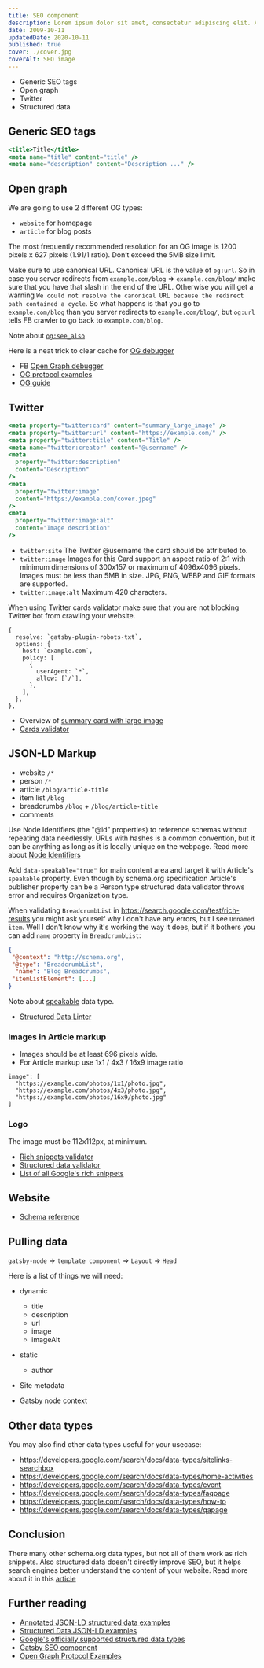 ```yaml
---
title: SEO component
description: Lorem ipsum dolor sit amet, consectetur adipiscing elit. Aliquam eu iaculis elit.
date: 2009-10-11
updatedDate: 2020-10-11
published: true
cover: ./cover.jpg
coverAlt: SEO image
---
```


- Generic SEO tags
- Open graph
- Twitter
- Structured data

## Generic SEO tags

```jsx
<title>Title</title>
<meta name="title" content="title" />
<meta name="description" content="Description ..." />
```

## Open graph

We are going to use 2 different OG types:

- `website` for homepage
- `article` for blog posts

The most frequently recommended resolution for an OG image is 1200 pixels x 627 pixels (1.91/1 ratio).
Don’t exceed the 5MB size limit.

Make sure to use canonical URL. Canonical URL is the value of `og:url`. So in case you server redirects from `example.com/blog` =>
`example.com/blog/` make sure that you have that slash in the end of the URL. Otherwise you will get a warning
`We could not resolve the canonical URL because the redirect path contained a cycle`. So what happens is that you go to
`example.com/blog` than you server redirects to `example.com/blog/`, but `og:url` tells FB crawler to go back to `example.com/blog`.

Note about [`og:see_also`](https://stackoverflow.com/questions/27913739/how-are-open-graph-ogsee-also-tags-intended-to-behave-in-facebook)

Here is a neat trick to clear cache for [OG debugger](https://stackoverflow.com/a/7695273/3614631)

- FB [Open Graph debugger](https://developers.facebook.com/tools/debug)
- [OG protocol examples](https://github.com/niallkennedy/open-graph-protocol-examples/blob/master/article.html)
- [OG guide](https://neilpatel.com/blog/open-graph-meta-tags/)

## Twitter

```jsx
<meta property="twitter:card" content="summary_large_image" />
<meta property="twitter:url" content="https://example.com/" />
<meta property="twitter:title" content="Title" />
<meta name="twitter:creator" content="@username" />
<meta
  property="twitter:description"
  content="Description"
/>
<meta
  property="twitter:image"
  content="https://example.com/cover.jpeg"
/>
<meta
  property="twitter:image:alt"
  content="Image description"
/>
```

- `twitter:site` The Twitter @username the card should be attributed to.
- `twitter:image` Images for this Card support an aspect ratio of 2:1 with minimum dimensions of 300x157 or maximum of 4096x4096 pixels. Images must be less than 5MB in size. JPG, PNG, WEBP and GIF formats are supported.
- `twitter:image:alt` Maximum 420 characters.

When using Twitter cards validator make sure that you are not blocking Twitter bot from crawling your website.

```
{
  resolve: `gatsby-plugin-robots-txt`,
  options: {
    host: `example.com`,
    policy: [
      {
        userAgent: `*`,
        allow: [`/`],
      },
    ],
  },
},
```

- Overview of [summary card with large image](https://developer.twitter.com/en/docs/twitter-for-websites/cards/overview/summary-card-with-large-image)
- [Cards validator](https://cards-dev.twitter.com/validator)

## JSON-LD Markup

- website `/*`
- person `/*`
- article `/blog/article-title`
- item list `/blog`
- breadcrumbs `/blog` + `/blog/article-title`
- comments

Use Node Identifiers (the "@id" properties) to reference schemas without repeating data needlessly.
URLs with hashes is a common convention, but it can be anything as long as it is locally unique on
the webpage. Read more about [Node Identifiers](https://webmasters.stackexchange.com/questions/98569/what-is-the-use-of-id-in-json-ld-syntax)

Add `data-speakable="true"` for main content area and target it with Article's `speakable` property.
Even though by schema.org specification Article's publisher property can be a Person type structured
data validator throws error and requires Organization type.

When validating `BreadcrumbList` in https://search.google.com/test/rich-results you might ask yourself
why I don't have any errors, but I see `Unnamed item`. Well I don't know why it's working the way it does,
but if it bothers you can add `name` property in `BreadcrumbList`:

```json
{
 "@context": "http://schema.org",
 "@type": "BreadcrumbList",
  "name": "Blog Breadcrumbs",
 "itemListElement": [...]
}
```

Note about [speakable](https://developers.google.com/search/docs/data-types/speakable) data type.

- [Structured Data Linter](http://linter.structured-data.org/)

### Images in Article markup

- Images should be at least 696 pixels wide.
- For Article markup use 1x1 / 4x3 / 16x9 image ratio

```
image": [
  "https://example.com/photos/1x1/photo.jpg",
  "https://example.com/photos/4x3/photo.jpg",
  "https://example.com/photos/16x9/photo.jpg"
]
```

### Logo

The image must be 112x112px, at minimum.

- [Rich snippets validator](https://search.google.com/test/rich-results)
- [Structured data validator](https://search.google.com/structured-data/testing-tool)
- [List of all Google's rich snippets](https://developers.google.com/search/docs/guides/search-gallery)

## Website

- [Schema reference](https://schema.org/WebSite)

## Pulling data

`gatsby-node` => `template component` => `Layout` => `Head`

Here is a list of things we will need:

- dynamic
  - title
  - description
  - url
  - image
  - imageAlt
- static

  - author

- Site metadata
- Gatsby node context

## Other data types

You may also find other data types useful for your usecase:

- https://developers.google.com/search/docs/data-types/sitelinks-searchbox
- https://developers.google.com/search/docs/data-types/home-activities
- https://developers.google.com/search/docs/data-types/event
- https://developers.google.com/search/docs/data-types/faqpage
- https://developers.google.com/search/docs/data-types/how-to
- https://developers.google.com/search/docs/data-types/qapage

## Conclusion

There many other schema.org data types, but not all of them work as rich snippets.
Also structured data doesn't directly improve SEO, but it helps search engines better
understand the content of your website. Read more about it in this
[article](https://www.searchenginejournal.com/google-structured-data-ranking/335781/#:~:text=Mueller%20affirmed%20that%20structured%20data,against%20high%20expectations%20about%20it.&text=It%20almost%20seems%20like%20if,that%20that%20should%20be%20enough.)

## Further reading

- [Annotated JSON-LD structured data examples](https://nystudio107.com/blog/annotated-json-ld-structured-data-examples)
- [Structured Data JSON-LD examples](https://github.com/JayHoltslander/Structured-Data-JSON-LD)
- [Google's officially supported structured data types](https://developers.google.com/search/docs/data-types/article)
- [Gatsby SEO component](https://www.gatsbyjs.com/docs/add-seo-component/)
- [Open Graph Protocol Examples](https://github.com/niallkennedy/open-graph-protocol-examples)
